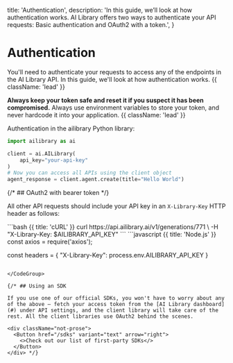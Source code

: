   title: 'Authentication',
  description:
    'In this guide, we’ll look at how authentication works. AI Library offers two ways to authenticate your API requests: Basic authentication and OAuth2 with a token.',
}

# Authentication

You'll need to authenticate your requests to access any of the endpoints in the AI Library API. In this guide, we'll look at how authentication works. {{ className: 'lead' }}

**Always keep your token safe and reset it if you suspect it has been compromised.** Always use environment variables to store your token, and never hardcode it into your application. {{ className: 'lead' }}

Authentication in the ailibrary Python library: 
<CodeGroup title="Python">
```python {{ title: 'Python' }}
import ailibrary as ai

client = ai.AILibrary(
    api_key="your-api-key"
)
# Now you can access all APIs using the client object
agent_response = client.agent.create(title="Hello World")
``` 

</CodeGroup>
{/* ## OAuth2 with bearer token */}

All other API requests should include your API key in an ``X-Library-Key`` HTTP header as follows:

<CodeGroup title="Example Requests">
```bash {{ title: 'cURL' }}
curl https://api.ailibrary.ai/v1/generations/771 \
  -H "X-Library-Key: $AILIBRARY_API_KEY"
``` 
```javascript {{ title: 'Node.js' }}
const axios = require('axios');

const headers = {
  "X-Library-Key": process.env.AILIBRARY_API_KEY
}
```

</CodeGroup>

{/* ## Using an SDK

If you use one of our official SDKs, you won't have to worry about any of the above — fetch your access token from the [AI Library dashboard](#) under API settings, and the client library will take care of the rest. All the client libraries use OAuth2 behind the scenes.

<div className="not-prose">
  <Button href="/sdks" variant="text" arrow="right">
    <>Check out our list of first-party SDKs</>
  </Button>
</div> */}
